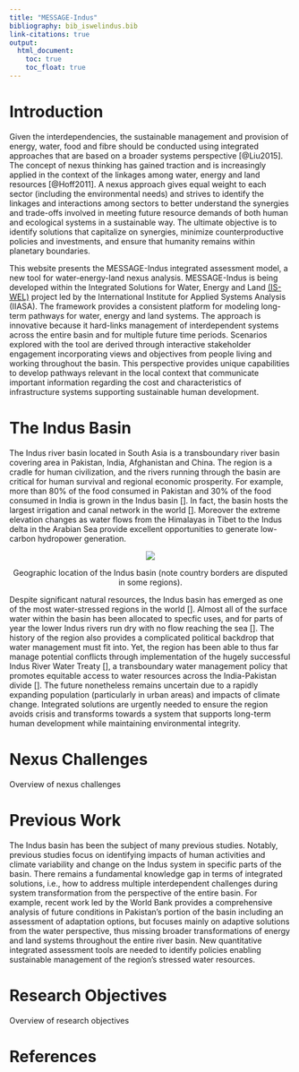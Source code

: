 ---
title: "MESSAGE-Indus"
bibliography: bib_iswelindus.bib
link-citations: true
output:
  html_document:
    toc: true 
    toc_float: true 
---

# Introduction
Given the interdependencies, the sustainable management and provision of energy, water, food and fibre should be conducted using integrated approaches that are based on a broader systems perspective [@Liu2015]. The concept of nexus thinking has gained traction and is increasingly applied in the context of the linkages among water, energy and land resources [@Hoff2011]. A nexus approach gives equal weight to each sector (including the environmental needs) and strives to identify the linkages and interactions among sectors to better understand the synergies and trade-offs involved in meeting future resource demands of both human and ecological systems in a sustainable way. The ultimate objective is to identify solutions that capitalize on synergies, minimize counterproductive policies and investments, and ensure that humanity remains within planetary boundaries.

This website presents the MESSAGE-Indus integrated assessment model, a new tool for water-energy-land nexus analysis. MESSAGE-Indus is being developed within the Integrated Solutions for Water, Energy and Land [(IS-WEL)](http://www.iiasa.ac.at/web/home/research/researchProjects/Nexus_Solutions.html) project led by the International Institute for Applied Systems Analysis (IIASA). The framework provides a consistent platform for modeling long-term pathways for water, energy and land systems. The approach is innovative because it hard-links management of interdependent systems across the entire basin and for multiple future time periods. Scenarios explored with the tool are derived through interactive stakeholder engagement incorporating views and objectives from people living and working throughout the basin. This perspective provides unique capabilities to develop pathways relevant in the local context that communicate important information regarding the cost and characteristics of infrastructure systems supporting sustainable human development.

# The Indus Basin
The Indus river basin located in South Asia is a transboundary river basin covering area in Pakistan, India, Afghanistan and China. The region is a cradle for human civilization, and the rivers running through the basin are critical for human survival and regional economic prosperity. For example, more than 80% of the food consumed in Pakistan and 30% of the food consumed in India is grown in the Indus basin []. In fact, the basin hosts the largest irrigation and canal network in the world []. Moreover the extreme elevation changes as water flows from the Himalayas in Tibet to the Indus delta in the Arabian Sea provide excellent opportunities to generate low-carbon hydropower generation. 

<center>
<div id="fig">
![](figures\indus_where_is_it.png)
<p id="figcap"> Geographic location of the Indus basin (note country borders are disputed in some regions).</p>
</div>
</center>

Despite significant natural resources, the Indus basin has emerged as one of the most water-stressed regions in the world []. Almost all of the surface water within the basin has been allocated to specfic uses, and for parts of year the lower Indus rivers run dry with no flow reaching the sea [].  The history of the region also provides a complicated political backdrop that water management must fit into. Yet, the region has been able to thus far manage potential conflicts through implementation of the hugely successful Indus River Water Treaty [], a transboundary water management policy that promotes equitable access to water resources across the India-Pakistan divide []. The future nonetheless remains uncertain due to a rapidly expanding population (particularly in urban areas) and impacts of climate change. Integrated solutions are urgently needed to ensure the region avoids crisis and transforms towards a system that supports long-term human development while maintaining environmental integrity.      

# Nexus Challenges
Overview of nexus challenges 

# Previous Work
The Indus basin has been the subject of many previous studies. Notably, previous studies focus on identifying impacts of human activities and climate variability and change on the Indus system in specific parts of the basin. There remains a fundamental knowledge gap in terms of integrated solutions, i.e., how to address multiple interdependent challenges during system transformation from the perspective of the entire basin. For example, recent work led by the World Bank provides a comprehensive analysis of future conditions in Pakistan's portion of the basin including an assessment of adaptation options, but focuses mainly on adaptive solutions from the water perspective, thus missing broader transformations of energy and land systems throughout the entire river basin. New quantitative integrated assessment tools are needed to identify policies enabling sustainable management of the region's stressed water resources. 

# Research Objectives
Overview of research objectives

# References